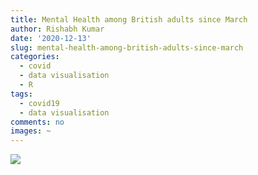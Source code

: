 ```yaml
---
title: Mental Health among British adults since March
author: Rishabh Kumar
date: '2020-12-13'
slug: mental-health-among-british-adults-since-march
categories:
  - covid
  - data visualisation
  - R
tags:
  - covid19
  - data visualisation
comments: no
images: ~
---
```



![](/post/2020-12-13-mental-health-among-british-adults-since-march_files/covid_distress.png)